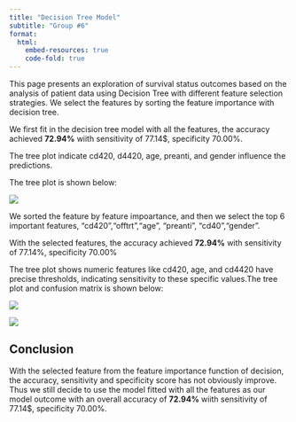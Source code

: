```yaml
---
title: "Decision Tree Model"
subtitle: "Group #6"
format:
  html:
    embed-resources: true
    code-fold: true
---
```

This page presents an exploration of survival status outcomes based on the analysis of patient data using Decision Tree with different feature selection strategies. We select the features by sorting the feature importance with decision tree.


We first fit in the decision tree model with all the features, the accuracy achieved **72.94%** wiith sensitivity of 77.14$, specificity 70.00%.

The tree plot indicate cd420, d4420, age, preanti, and gender influence the predictions.

The tree plot is shown below: 

![](figures/DTree/dtree_plot_1.png)


We sorted the feature by feature impoartance, and then we select the top 6 important features, "cd420","offtrt","age", "preanti", "cd40","gender".

With the selected features, the accuracy achieved **72.94%** with sensitivity of 77.14%, specificity 70.00%

The tree plot shows numeric features like cd420, age, and cd4420 have precise thresholds, indicating sensitivity to these specific values.The tree plot and confusion matrix is shown below:

![](figures/DTree/dtree_plot_2.png)

![](figures/DTree/dtree_plot_3.png)


## Conclusion
With the selected feature from the feature importance function of decision, the accuracy, sensitivity and specificity score has not obviously improve. Thus we still decide to use the model fitted with all the features as our model outcome with an overall accuracy of **72.94%** wiith sensitivity of 77.14$, specificity 70.00%.